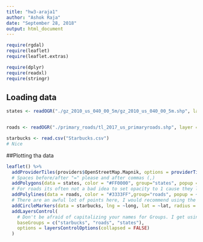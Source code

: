 ```yaml
---
title: "hw3-araja1"
author: "Ashok Raja"
date: "September 28, 2018"
output: html_document
---
```


```r
require(rgdal)
require(leaflet)
require(leaflet.extras)

require(dplyr)
require(readxl)
require(stringr)
```

## Loading data


```r
states <- readOGR("./gz_2010_us_040_00_5m/gz_2010_us_040_00_5m.shp", layer = "gz_2010_us_040_00_5m", GDAL1_integer64_policy = TRUE)


roads <- readOGR("./primary_roads/tl_2017_us_primaryroads.shp", layer ="tl_2017_us_primaryroads", GDAL1_integer64_policy = TRUE)

starbucks <- read.csv("Starbucks.csv")
# Nice
```

##Plotting tha data

```r
leaflet() %>%
  addProviderTiles(providers$OpenStreetMap.Mapnik, options = providerTileOptions(noWrap = TRUE)) %>%
  # Spaces before/after "=" please and after commas (,)
  addPolygons(data = states, color = "#FF0000", group="states", popup = ~NAME)%>%
  # For roads its often not a bad idea to set opacity to 1 cause they look a little funky at the intersections and stuff. No pts off though.
  addPolylines(data = roads, color = "#3333FF",group="roads", popup = ~FULLNAME)%>%
  # There are an awful lot of points here, I would recommend using the clustering option for such large datasets in the future.
  addCircleMarkers(data = starbucks, lng = ~long, lat = ~lat, radius = 1.5, color = "#00FF00",group="starbucks", popup = ~name)%>%
  addLayersControl(
    # Don't be afraid of capitalizing your names for Groups. I get using baseGroups instead of layerGroups here, I just want to affirm that there is a difference. Basegroups only show up one at a time, and layerGroups will overlap.
    baseGroups = c("starbucks", "roads", "states"),
    options = layersControlOptions(collapsed = FALSE)
  )
```


